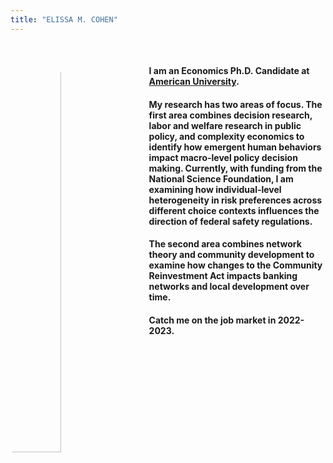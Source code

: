 ---
title: "ELISSA M. COHEN"
---
<br>
<!-- ![](C:\Users\eliss\OneDrive\Personal_Website\images\20190713_133444.jpg){width=35%} -->

<img src = "images/20190713_133444.jpg" style = "width:40%; margin-right: 20px; border-radius:50%" align = "left">


#### I am an Economics Ph.D. Candidate at [American University](https://www.american.edu/cas/economics/). 

#### My research has two areas of focus. The first area combines decision research, labor and welfare research in public policy, and complexity economics to identify how emergent human behaviors impact macro-level policy decision making. Currently, with funding from the National Science Foundation, I am examining how individual-level heterogeneity in risk preferences across different choice contexts influences the direction of federal safety regulations.

#### The second area combines network theory and community development to examine how changes to the Community Reinvestment Act impacts banking networks and local development over time.


#### Catch me on the job market in 2022-2023.